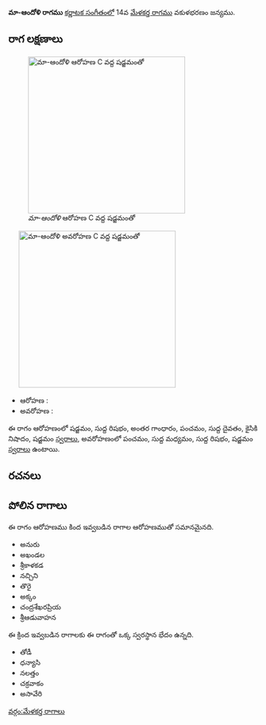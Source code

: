 {{Infobox ragam
	| name          	= మా-ఆందోళి
	| synonym	    	= 
	| mela          	= 
	| chakra        	= 
	| janaka        	= 
	| type          	= షడవ-స్వరాంతర
	| arohanam      	= {{svaraC|S|R1|G3|P|D1|N2|S'}} 
	| avarohanam    	= {{svaraC|P|M1|R1|S}}
	| jeeva         	=
	| chhaya        	=
	| nyasa         	=
	| vishesha      	= 
	| equivalent  		= 
}}
{{కర్ణాటక సంగీత రాగాలు}}
'''మా-ఆందోళి రాగము''' [[కర్ణాటక సంగీతం]]లో 14వ [[మేళకర్త రాగము]] వకుళభరణం జన్యము. 


==రాగ లక్షణాలు==
[[Image:ma-andoli_ar_kb2wiki.png|thumb|right|316px|''మా-ఆందోళి'' ఆరోహణ C వద్ద షడ్జమంతో]]
	[[Image:ma-andoli_av_kb2wiki.png|thumb|right|316px|''మా-ఆందోళి'' అవరోహణ C వద్ద షడ్జమంతో]]

* ఆరోహణ : {{svaraC|S|R1|G3|P|D1|N2|S'}} 
* అవరోహణ : {{svaraC|P|M1|R1|S}}

ఈ రాగం ఆరోహణంలో షడ్జమం, సుద్ద  రిషభం, అంతర గాంధారం, పంచమం, సుద్ద దైవతం, కైసికి నిషాదం, షడ్జమం [[స్వరాలు]], అవరోహణంలో పంచమం, సుద్ద మధ్యమం, సుద్ద  రిషభం, షడ్జమం [[స్వరాలు]] ఉంటాయి.

==రచనలు==



==పోలిన రాగాలు==
ఈ రాగం ఆరోహణము కింద ఇవ్వబడిన రాగాల ఆరోహణముతో సమానమైనది.
* అనురు
* అఖండల
* శ్రీకాళకడ
* నచ్చిని
* తొరై
* అక్కం
* చంద్రశేఖరప్రియ
* శ్రీఆడువాహన

ఈ క్రింద ఇవ్వబడిన రాగాలకు ఈ రాగంతో ఒక్క స్వరస్థాన భేదం ఉన్నది.
* తోడీ
* ధన్యాసి
* నలత్తం
* చక్రవాకం
*  అసావేరి



[[వర్గం:మేళకర్త రాగాలు]]